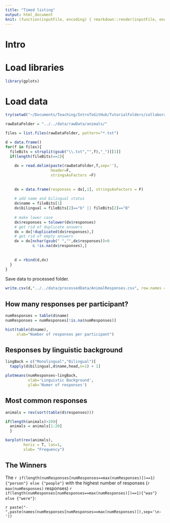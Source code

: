 ```yaml
---
title: "Timed listing"
output: html_document
knit: (function(inputFile, encoding) { rmarkdown::render(inputFile, encoding = encoding, output_file = file.path(dirname(inputFile), "../../results/MainResults.html")) })
---
```


# Intro

# Load libraries

```r
library(gplots)
```


# Load data

```r
try(setwd("~/Documents/Teaching/IntroToGitHub/TutorialFolders/collaborationTutorial/analysis/R/"))
```


```r

rawDataFolder = "../../data/rawData/animals/"

files = list.files(rawDataFolder, pattern="*.txt")

d = data.frame()
for(f in files){
  fileBits = strsplit(gsub("\\.txt","",f),"_")[[1]]
  if(length(fileBits)==2){
  
    dx = read.delim(paste(rawDataFolder,f,sep=''), 
                    header=F,
                    stringsAsFactors =F)
    
    
    dx = data.frame(responses = dx[,1], stringsAsFactors = F)
    
    # add name and bilingual status
    dx$name = fileBits[1]
    dx$bilingual = fileBits[2]=="b" || fileBits[2]=="B"
    
    # make lower case
    dx$responses = tolower(dx$responses)
    # get rid of duplicate answers
    dx = dx[!duplicated(dx$responses),]
    # get rid of empty answers
    dx = dx[nchar(gsub(" ","",dx$responses))>0 
            & !is.na(dx$responses),]
    
    
    d = rbind(d,dx)
  }
}

```

Save data to processed folder.

```r
write.csv(d,"../../data/processedData/AnimalResponses.csv", row.names = F)
```


## How many responses per participant?

```r

numResponses = table(d$name)
numResponses = numResponses[!is.na(numResponses)]

hist(table(d$name),
     xlab="Number of responses per participant")
```

## Responses by linguistic background

```r
lingBack = c("Monolingual","Bilingual")[
  tapply(d$bilingual,d$name,head,n=1) + 1]

plotmeans(numResponses~lingBack,
          xlab='Linguistic Background',
          ylab='Numer of responses')

```


## Most common responses

```r
animals = rev(sort(table(d$responses)))

if(length(animals)>20){
  animals = animals[1:20]
  }

barplot(rev(animals), 
        horiz = T, las=1,
        xlab= "Frequency")
```

## The Winners

The `r if(length(numResponses[numResponses==max(numResponses)])==1){"person"} else {"people"}` with the highest number of responses (`r max(numResponses)` responses) `r if(length(numResponses[numResponses==max(numResponses)])==1){"was"} else {"were"}`: 

`r paste("-  ",paste(names(numResponses[numResponses==max(numResponses)]),sep='\n-  '))`

